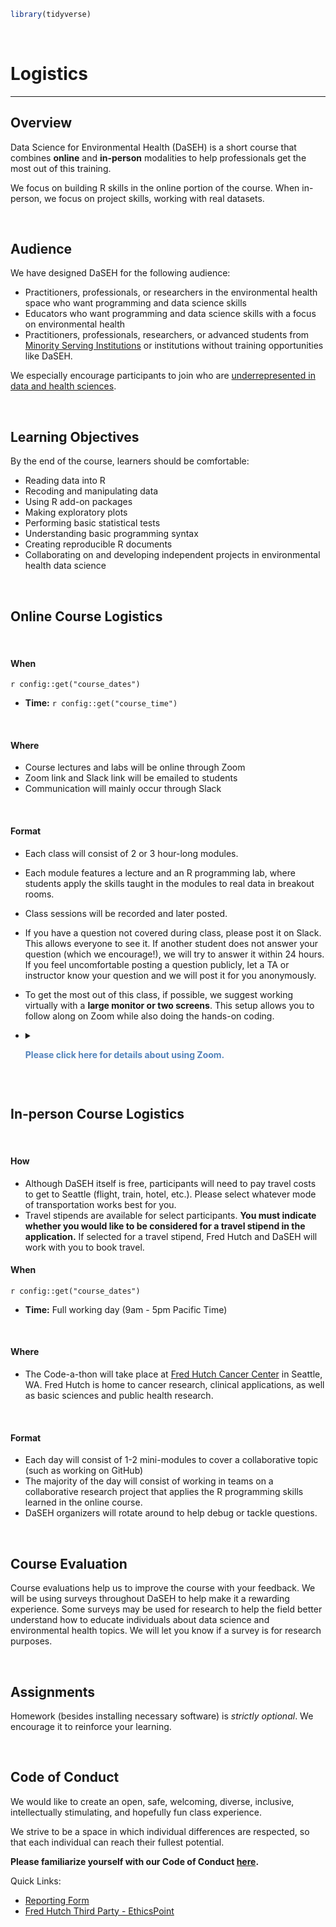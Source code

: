 

```r
library(tidyverse)
```

<br>

<div class="leaf"></div> 
# Logistics
***
## Overview

Data Science for Environmental Health (DaSEH) is a short course that combines **online** and **in-person** modalities to help professionals get the most out of this training. 

We focus on building R skills in the online portion of the course. When in-person, we focus on project skills, working with real datasets.

<br>

## Audience 

We have designed DaSEH for the following audience:

- Practitioners, professionals, or researchers in the environmental health space who want programming and data science skills
- Educators who want programming and data science skills with a focus on environmental health
- Practitioners, professionals, researchers, or advanced students from [Minority Serving Institutions](https://msiexchange.nasa.gov/pdf/2023-2024%20MSI%20List.pdf) or institutions without training opportunities like DaSEH.

We especially encourage participants to join who are [underrepresented in data and health sciences](https://grants.nih.gov/grants/guide/notice-files/NOT-OD-20-031.html).

<br>

## Learning Objectives

By the end of the course, learners should be comfortable:

- Reading data into R
- Recoding and manipulating data
- Using R add-on packages
- Making exploratory plots
- Performing basic statistical tests
- Understanding basic programming syntax
- Creating reproducible R documents
- Collaborating on and developing independent projects in environmental health data science

<br>

## Online Course Logistics

<br>

#### When

`r config::get("course_dates")`

- **Time:** `r config::get("course_time")`

<br>

#### Where

- Course lectures and labs will be online through Zoom
- Zoom link and Slack link will be emailed to students
- Communication will mainly occur through Slack

<br>

#### Format

- Each class will consist of 2 or 3 hour-long modules.
- Each module features a lecture and an R programming lab, where students apply the skills taught in the modules to real data in breakout rooms.
- Class sessions will be recorded and later posted.
- If you have a question not covered during class, please post it on Slack. This allows everyone to see it. If another student does not answer your question (which we encourage!), we will try to answer it within 24 hours. If you feel uncomfortable posting a question publicly, let a TA or instructor know your question and we will post it for you anonymously.
- To get the most out of this class, if possible, we suggest working virtually with a **large monitor or two screens**. This setup allows you to follow along on Zoom while also doing the hands-on coding.  
- <details><summary> <span style = "color: #5383bb;"> **Please click here for details about using Zoom.**</span></summary>

  Zoom + Working Virtually

  ***

  * Please be aware that there is the option to use closed captioning:

  ![closed captioning on zoom](docs/images/CC.png)

  * During lectures you can indicate how you feel about the pace of the course like so:

  ![reactions about pace](docs/images/slow_fast_reactions.png)

  * In breakout room sessions you can ask for help like so:

  ![ask for help](docs/images/help.png)

  * For directions on how to change breakout rooms click [here](https://docs.google.com/document/d/1YP1pZF1bIm66_Tl15Y3eHl8pGxNIASD33mKCtGCfQzc/edit?usp=sharing).

  ***
  </details>

<br>

## In-person Course Logistics

<br>

#### How

- Although DaSEH itself is free, participants will need to pay travel costs to get to Seattle (flight, train, hotel, etc.). Please select whatever mode of transportation works best for you.
- Travel stipends are available for select participants. **You must indicate whether you would like to be considered for a travel stipend in the application.** If selected for a travel stipend, Fred Hutch and DaSEH will work with you to book travel.

#### When

`r config::get("course_dates")`

- **Time:** Full working day (9am - 5pm Pacific Time)

<br>

#### Where

- The Code-a-thon will take place at [Fred Hutch Cancer Center](https://maps.app.goo.gl/LRV4D4mELB5VzbWm8) in Seattle, WA. Fred Hutch is home to cancer research, clinical applications, as well as basic sciences and public health research.

<br>

#### Format

- Each day will consist of 1-2 mini-modules to cover a collaborative topic (such as working on GitHub)
- The majority of the day will consist of working in teams on a collaborative research project that applies the R programming skills learned in the online course. 
- DaSEH organizers will rotate around to help debug or tackle questions.

<br>

## Course Evaluation

Course evaluations help us to improve the course with your feedback. We will be using surveys throughout DaSEH to help make it a rewarding experience. Some surveys may be used for research to help the field better understand how to educate individuals about data science and environmental health topics. We will let you know if a survey is for research purposes.

<br>

## Assignments

Homework (besides installing necessary software) is *strictly optional*. We encourage it to reinforce your learning.

<br>



<!-- ### Final Project -->

<!-- This project should entail: -->

<!-- - reading in a dataset of your choosing -->
<!-- - doing some light data cleaning -->
<!-- - performing some data summarization -->
<!-- - creating a couple of visualizations -->
<!-- - doing some very light statistical analysis, like regression or t-tests -->

<!-- You may use public datasets, or your own data for the project. If using your own dataset, **be sure any sensitive information is protected**. -->

<!-- Example projects can be found with the source code: [Rmd](modules/Project_Example/Project_Example.Rmd), and the output [html](modules/Project_Example/Project_Example.html) here. -->

<!-- See the [guidelines/instructions](modules/Project_Guidelines/Project_Guidelines.html) for final projects, including dataset resources. -->

<!-- <br> -->




## Code of Conduct

We would like to create an open, safe, welcoming, diverse, inclusive, intellectually stimulating, and hopefully fun class experience.

We strive to be a space in which individual differences are respected, so that each individual can reach their fullest potential.

**Please familiarize yourself with our Code of Conduct [here](https://daseh.org/resources/code_of_conduct.html).**

Quick Links:

- [Reporting Form](https://forms.gle/WBymAnzfWYpfWk4b6)
- [Fred Hutch Third Party - EthicsPoint](https://secure.ethicspoint.com/domain/media/en/gui/89211/index.html)

<br>
